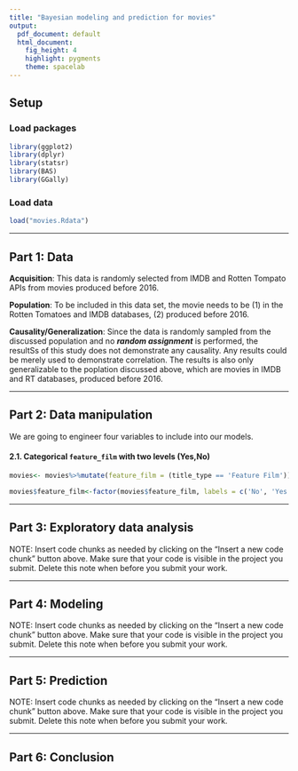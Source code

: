 ```yaml
---
title: "Bayesian modeling and prediction for movies"
output:
  pdf_document: default
  html_document:
    fig_height: 4
    highlight: pygments
    theme: spacelab
---
```


## Setup

### Load packages

```r
library(ggplot2)
library(dplyr)
library(statsr)
library(BAS)
library(GGally)
```

### Load data


```r
load("movies.Rdata")
```


* * *

## Part 1: Data


**Acquisition**: This data is randomly selected from IMDB and Rotten Tompato APIs from movies produced before 2016.

**Population**: To be included in this data set, the movie needs to be (1) in the Rotten Tomatoes and IMDB databases, (2) produced before 2016.

**Causality/Generalization**: Since the data is randomly sampled from the discussed population and no ***random assignment*** is performed, the resultSs of this study does not demonstrate any causality. Any results could be merely used to demonstrate correlation. The results is also only generalizable to the poplation discussed above, which are movies in IMDB and RT databases, produced before 2016.

* * *

## Part 2: Data manipulation

We are going to engineer four variables to include into our models.

#### 2.1. Categorical ``feature_film`` with two levels (Yes,No)
```r
movies<- movies%>%mutate(feature_film = (title_type == 'Feature Film'))

movies$feature_film<-factor(movies$feature_film, labels = c('No', 'Yes'))
```

* * *

## Part 3: Exploratory data analysis

NOTE: Insert code chunks as needed by clicking on the "Insert a new code chunk" 
button above. Make sure that your code is visible in the project you submit. 
Delete this note when before you submit your work.

* * *

## Part 4: Modeling

NOTE: Insert code chunks as needed by clicking on the "Insert a new code chunk" 
button above. Make sure that your code is visible in the project you submit. 
Delete this note when before you submit your work.

* * *

## Part 5: Prediction

NOTE: Insert code chunks as needed by clicking on the "Insert a new code chunk" 
button above. Make sure that your code is visible in the project you submit. 
Delete this note when before you submit your work.

* * *

## Part 6: Conclusion

